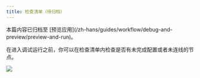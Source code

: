```yaml
---
title: 检查清单（待归档）
---
```


<Note>
    本篇内容已归档至 [预览应用](/zh-hans/guides/workflow/debug-and-preview/preview-and-run)。
</Note>

在进入调试运行之前，你可以在检查清单内检查是否有未完成配置或者未连线的节点。

![](https://assets-docs.dify.ai/dify-enterprise-mintlify/zh_CN/guides/workflow/debug-and-preview/16201deaa47a518ff73c983a33ab4002.png)
